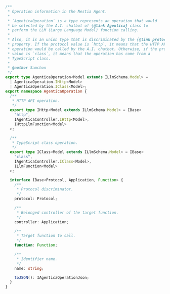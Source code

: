```typescript filename="@agentica/core/AgenticaOperation" showLineNumbers
/**
 * Operation information in the Nestia Agent.
 *
 * `AgenticaOperation` is a type represents an operation that would
 * be selected by the A.I. chatbot of {@link Agentica} class to
 * perform the LLM (Large Language Model) function calling.
 *
 * Also, it is an union type that is discriminated by the {@link protocol}
 * property. If the protocol value is `http`, it means that the HTTP API
 * operation would be called by the A.I. chatbot. Otherwise, if the protocol
 * value is `class`, it means that the operation has come from a
 * TypeScript class.
 *
 * @author Samchon
 */
export type AgenticaOperation<Model extends ILlmSchema.Model> =
  | AgenticaOperation.IHttp<Model>
  | AgenticaOperation.IClass<Model>;
export namespace AgenticaOperation {
  /**
   * HTTP API operation.
   */
  export type IHttp<Model extends ILlmSchema.Model> = IBase<
    "http",
    IAgenticaController.IHttp<Model>,
    IHttpLlmFunction<Model>
  >;

  /**
   * TypeScript class operation.
   */
  export type IClass<Model extends ILlmSchema.Model> = IBase<
    "class",
    IAgenticaController.IClass<Model>,
    ILlmFunction<Model>
  >;

  interface IBase<Protocol, Application, Function> {
    /**
     * Protocol discriminator.
     */
    protocol: Protocol;

    /**
     * Belonged controller of the target function.
     */
    controller: Application;

    /**
     * Target function to call.
     */
    function: Function;

    /**
     * Identifier name.
     */
    name: string;

    toJSON(): IAgenticaOperationJson;
  }
}
```